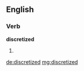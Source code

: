 ==English==

===Verb===
'''discretized'''

# {{en-past of|discretize}}

[[de:discretized]]
[[mg:discretized]]